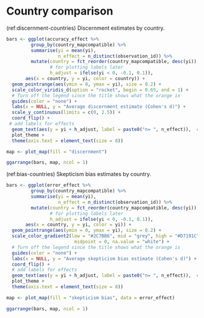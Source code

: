# Country comparison {#country-comparison}

\FloatBarrier  

(ref:discernment-countries) Discernment estimates by country. 

```r
bars <- ggplot(accuracy_effect %>% 
         group_by(country_mapcompatible) %>% 
         summarise(yi = mean(yi), 
                   n_effect = n_distinct(observation_id)) %>% 
         mutate(country = fct_reorder(country_mapcompatible, desc(yi)), 
                # for plotting labels later
                h_adjust = ifelse(yi < 0, -0.1, 0.1)), 
       aes(x = country, y = yi, color = country)) +
  geom_pointrange(aes(ymin = 0, ymax = yi), size = 0.2) +
  scale_color_viridis_d(option = "rocket", begin = 0.65, end = 1) +
  # Turn off the legend since the title shows what the orange is
  guides(color = "none") +
  labs(x = NULL, y = "Average discernment estimate (Cohen's d)") +
  scale_y_continuous(limits = c(0, 2.5)) +
  coord_flip() +
 # add labels for effects
  geom_text(aes(y = yi + h_adjust, label = paste0("n= ", n_effect)),  color = "black", size = 2) +  # Add geom_text for n_effect labels
  plot_theme +
  theme(axis.text = element_text(size = 8)) 

map <- plot_map(fill = "discernment")

ggarrange(bars, map, ncol = 1)
```

(ref:bias-countries) Skepticism bias estimates by country. 

```r
bars <- ggplot(error_effect %>% 
         group_by(country_mapcompatible) %>% 
         summarise(yi = mean(yi), 
                   n_effect = n_distinct(observation_id)) %>% 
         mutate(country = fct_reorder(country_mapcompatible, desc(yi)), 
                # for plotting labels later
                h_adjust = ifelse(yi < 0, -0.1, 0.1)), 
       aes(x = country, y = yi, color = yi)) +
  geom_pointrange(aes(ymin = 0, ymax = yi), size = 0.2) +
  scale_color_gradient2(low = "#2C7BB6", mid = "grey", high = "#D7191C",
                         midpoint = 0, na.value = "white") +
  # Turn off the legend since the title shows what the orange is
  guides(color = "none") +
  labs(x = NULL, y = "Average skepticism bias estimate (Cohen's d)") +
  coord_flip() +
  # add labels for effects
  geom_text(aes(y = yi + h_adjust, label = paste0("n= ", n_effect)),  color = "black", size = 2) +  # Add geom_text for n_effect labels
  plot_theme +
  theme(axis.text = element_text(size = 8)) 

map <- plot_map(fill = "skepticism bias", data = error_effect)

ggarrange(bars, map, ncol = 1)
```

